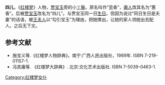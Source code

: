 {{no footnotes|time=2019-06-17T08:28:19+00:00}}
{{refimprove|time=2019-06-17T08:28:19+00:00}}
'''四儿'''，《[[红楼梦|红楼梦]]》人物，[[贾宝玉|贾宝玉]]旁的小[[丫鬟|丫鬟]]。原名叫作“芸香”，[[袭人|袭人]]改其名为“蕙香”。后被[[贾宝玉|贾宝玉]]改名为“四儿”。与贾宝玉同一日[[生日|生日]]。但因为说过“同日生日是夫妻”的话语，被[[王夫人_(紅樓夢)|王夫人]]以“勾引宝玉”为理由，把她撵出，让她的家人领她出去配人。之后无下文。

== 参考文献 ==
* 施宝义等.《红楼梦人物辞典》。南宁:广西人民出版社，1989年. ISBN 7-219-01157-1.
* 冯其庸等. 《红楼梦大辞典》. 北京:文化艺术出版社. ISBN 7-5039-0463-1.

[[Category:红楼梦女仆|Category:红楼梦女仆]]